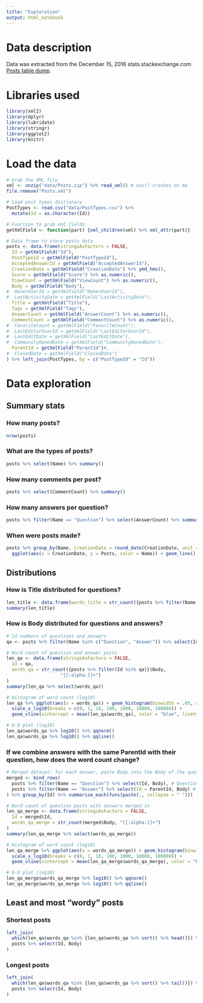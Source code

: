 ```yaml
---
title: "Exploration"
output: html_notebook
---
```


# Data description

Data was extracted from the December 15, 2016 stats.stackexchange.com [Posts table dump](https://archive.org/details/stackexchange).

# Libraries used

```r
library(xml2)
library(dplyr)
library(lubridate)
library(stringr)
library(ggplot2)
library(knitr)
```

# Load the data

```r
# Grab the XML file
xml <- unzip("data/Posts.zip") %>% read_xml() # unz() crashes on me
file.remove("Posts.xml")

# Load post types dictionary
PostTypes <- read.csv("data/PostTypes.csv") %>%
  mutate(Id = as.character(Id))

# Function to grab xml fields
getXmlField <- function(part) {xml_children(xml) %>% xml_attr(part)}

# Data frame to store posts data
posts <- data.frame(stringsAsFactors = FALSE,
  Id = getXmlField("Id"),
  PostTypeId = getXmlField("PostTypeId"),
  AcceptedAnswerId = getXmlField("AcceptedAnswerId"),
  CreationDate = getXmlField("CreationDate") %>% ymd_hms(),
  Score = getXmlField("Score") %>% as.numeric(),
  ViewCount = getXmlField("ViewCount") %>% as.numeric(),
  Body = getXmlField("Body"),
#  OwnerUserId = getXmlField("OwnerUserId"),
#  LastActivityDate = getXmlField("LastActivityDate"),
  Title = getXmlField("Title"),
  Tags = getXmlField("Tags"),
  AnswerCount = getXmlField("AnswerCount") %>% as.numeric(),
  CommentCount = getXmlField("CommentCount") %>% as.numeric(),
#  FavoriteCount = getXmlField("FavoriteCount"),
#  LastEditorUserId = getXmlField("LastEditorUserId"),
#  LastEditDate = getXmlField("LastEditDate"),
#  CommunityOwnedDate = getXmlField("CommunityOwnedDate"),
  ParentId = getXmlField("ParentId")#,
#  ClosedDate = getXmlField("ClosedDate")
) %>% left_join(PostTypes, by = c("PostTypeId" = "Id"))
```

# Data exploration

## Summary stats

### How many posts?
```r
nrow(posts)
```

### What are the types of posts?
```r
posts %>% select(Name) %>% summary()
```

### How many comments per post?
```r
posts %>% select(CommentCount) %>% summary()
```

### How many answers per question?
```r
posts %>% filter(Name == "Question") %>% select(AnswerCount) %>% summary()
```

### When were posts made?
```r
posts %>% group_by(Name, CreationDate = round_date(CreationDate, unit = "month")) %>% summarise(Posts = length(Name)) %>%
  ggplot(aes(x = CreationDate, y = Posts, color = Name)) + geom_line() + labs(title = "Count of posts by month")
```

## Distributions

### How is Title distributed for questions?
```r
len_title <- data.frame(words_title = str_count({posts %>% filter(Name %in% c("Question"))}$Title, "[[:alpha:]]+"))
summary(len_title)
```

### How is Body distributed for questions and answers?
```r
# Id numbers of questions and answers
qa <- posts %>% filter(Name %in% c("Question", "Answer")) %>% select(Id) %>% unlist()

# Word count of question and answer posts
len_qa <- data.frame(stringsAsFactors = FALSE,
  Id = qa,
  words_qa = str_count({posts %>% filter(Id %in% qa)}$Body,
                    "[[:alpha:]]+")
)
summary(len_qa %>% select(words_qa))

# Histogram of word count (log10)
len_qa %>% ggplot(aes(x = words_qa)) + geom_histogram(binwidth = .05, alpha = .5) +
  scale_x_log10(breaks = c(0, 1, 10, 100, 1000, 10000, 100000)) +
  geom_vline(xintercept = mean(len_qa$words_qa), color = "blue", linetype = "dotted")

# Q-Q plot (log10)
len_qa$words_qa %>% log10() %>% qqnorm()
len_qa$words_qa %>% log10() %>% qqline()
```

### If we combine answers with the same ParentId with their question, how does the word count change?
```r
# Merged dataset; for each answer, paste Body into the Body of the question with matching Id
merged <- bind_rows(
  posts %>% filter(Name == "Question") %>% select(Id, Body), # Questions
  posts %>% filter(Name == "Answer") %>% select(Id = ParentId, Body) # Answers
) %>% group_by(Id) %>% summarise_each(funs(paste(., collapse = " ")))

# Word count of question posts with answers merged in
len_qa_merge <- data.frame(stringsAsFactors = FALSE,
  Id = merged$Id,
  words_qa_merge = str_count(merged$Body, "[[:alpha:]]+")
)
summary(len_qa_merge %>% select(words_qa_merge))

# Histogram of word count (log10)
len_qa_merge %>% ggplot(aes(x = words_qa_merge)) + geom_histogram(binwidth = .05, alpha = .5) +
  scale_x_log10(breaks = c(0, 1, 10, 100, 1000, 10000, 100000)) +
  geom_vline(xintercept = mean(len_qa_merge$words_qa_merge), color = "blue", linetype = "dotted")

# Q-Q plot (log10)
len_qa_merge$words_qa_merge %>% log10() %>% qqnorm()
len_qa_merge$words_qa_merge %>% log10() %>% qqline()
```

## Least and most "wordy" posts

### Shortest posts
```r
left_join(
  which(len_qa$words_qa %in% {len_qa$words_qa %>% sort() %>% head()}) %>% len_qa[., ],
  posts %>% select(Id, Body)
)
```

### Longest posts
```r
left_join(
  which(len_qa$words_qa %in% {len_qa$words_qa %>% sort() %>% tail()}) %>% len_qa[., ],
  posts %>% select(Id, Body)
)
```


